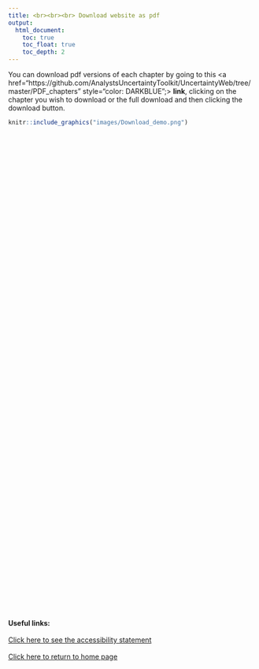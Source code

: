 ---
title: <br><br><br> Download website as pdf
output:
  html_document:
    toc: true
    toc_float: true
    toc_depth: 2
---

<style type="text/css">

.footer{
  position: relative; 
  margin-top: 1000px; 
  height = 100px; 
  width: 100%;
  text-align: left
}
.
</style>

You can download pdf versions of each chapter by going to this <a href="https://github.com/AnalystsUncertaintyToolkit/UncertaintyWeb/tree/master/PDF_chapters" style="color: DARKBLUE";> <b>link</b></a>, clicking on the chapter you wish to download or the full download and then clicking the download button.

```{r fig.align="center", echo=FALSE, out.width='100%'}

knitr::include_graphics("images/Download_demo.png")

```

<div class="footer">
<b>Useful links:</b>
<br><br>
<a href="accessibility.html">Click here to see the accessibility statement</a>
<br><br>
<a href="index.html">Click here to return to home page</a>
</div>
